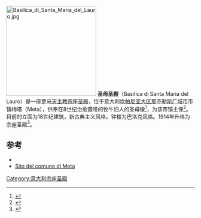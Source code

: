 [[File:Basilica_di_Santa_Maria_del_Lauro.jpg|240px]]
'''圣母圣殿'''（Basilica di Santa Maria del Lauro）是一座[[罗马天主教|罗马天主教]][[宗座圣殿|宗座圣殿]]，位于意大利[[坎帕尼亚大区|坎帕尼亚大区]][[那不勒斯广域市|那不勒斯广域市]]市镇梅塔（Meta），供奉在8世纪治愈聋哑的牧牛妇人的圣母像<ref name="Museo">{{cite web|url=http://sit.provincia.napoli.it/museodiffuso/mdb2Viewurba.asp?key=1257|title=Storia e descrizione della Basilica di Santa Maria del Lauro|deadurl=yes|archiveurl=https://web.archive.org/web/20081015195408/http://sit.provincia.napoli.it/museodiffuso/mdb2Viewurba.asp?key=1257|archivedate=2008-10-15}}</ref>，为该市镇主保<ref>{{cite web|url=http://www.comuni-italiani.it/063/046/|title=Informazioni sulla città di Meta|archive-date=2020-10-29|archive-url=https://web.archive.org/web/20201029163708/http://www.comuni-italiani.it/063/046/|dead-url=no}}</ref>。
目前的立面为18世纪建筑，新古典主义风格，钟楼为巴洛克风格。1914年升格为宗座圣殿<ref>{{cite web|url=http://www.chieracostui.com/costui/docs/search/schedaoltre.asp?ID=7461|title=L'epigrafe|archive-date=2016-03-04|archive-url=https://web.archive.org/web/20160304104822/http://www.chieracostui.com/costui/docs/search/schedaoltre.asp?ID=7461|dead-url=no}}</ref>。

== 参考 ==
<references/>
* {{cite book|author=Raffaele Di Prisco|title=Chiese e cappelle di Meta|editor=Tipografia Sicignano|location=Cellole|year=1980}}
* [http://www.comune.meta.na.it/ Sito del comune di Meta] {{Wayback|url=http://www.comune.meta.na.it/ |date=20040730032617 }}

{{commonscat}}
{{coord|display=title}}

[[Category:意大利宗座圣殿|Category:意大利宗座圣殿]]